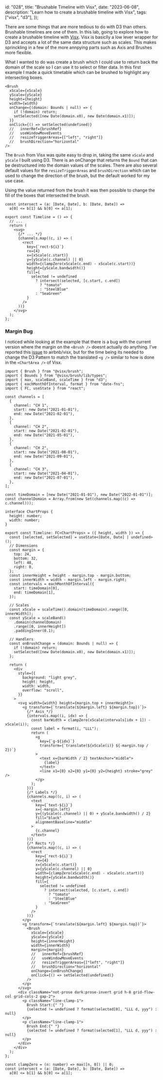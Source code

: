   id: "028",
  title: "Brushable Timeline with Visx",
  date: "2023-06-08",
  description: "Learn how to create a brushable timeline with Visx",
  tags: ["visx", "d3"],
});

There are some things that are more tedious to do with D3 than others. Brushable
timelines are one of them. In this lab, going to explore how to create a
brushable timeline with [Visx](https://airbnb.io/visx). Visx is basiclly a low
lever wrapper for D3 and accepts a lot of the same data structure such as
scales. This makes sprinckling in a few of the more annpying parts such as Axis
and Brushes more flexible.

What I wanted to do was create a brush which I could use to return back the
domain of the scale so I can use it to select or filter data. In this first
example I made a quick timetable which can be brushed to highlight any
intersecting boxes.

```tsx
<Brush
  xScale={xScale}
  yScale={yScale}
  height={height}
  width={width}
  onChange={(domain: Bounds | null) => {
    if (!domain) return;
    setSelected([new Date(domain.x0), new Date(domain.x1)]);
  }}
  onClick={() => setSelected(undefined)}
  //   innerRef={brushRef}
  //   useWindowMoveEvents
  //   resizeTriggerAreas={["left", "right"]}
  //   brushDirection="horizontal"
/>
```

The `Brush` from Visx was quite easy to drop in, taking the same `xScale` and
`yScale` I built using D3. There is an onChange that returns the `Bound` that
can be destructured into the domain values of the scales. There are also several
default values for the `resizeTriggerAreas` and `brushDirection` which can be
used to change the direction of the brush, but the default worked for my use
case.

Using the value returned from the brush it was then possible to change the fill
of the boxes that intersected the brush.

```tsx {1-2, 18-22}
const intersect = (a: [Date, Date], b: [Date, Date]) =>
  a[0] <= b[1] && b[0] <= a[1];

export const Timeline = () => {
  // ...
  return (
    <svg>
      {/* ... */}
      {channels.map((c, i) => (
        <rect
          key={`rect-${i}`}
          rx={4}
          x={xScale(c.start)}
          y={yScale(c.channel) || 0}
          width={clampZero(xScale(c.end) - xScale(c.start))}
          height={yScale.bandwidth()}
          fill={
            selected != undefined
              ? intersect(selected, [c.start, c.end])
                ? "tomato"
                : "SteelBlue"
              : "SeaGreen"
          }
        />
      ))}
    </svg>
  );
};
```

### Margin Bug

I noticed while looking at the example that there is a bug with the current
version where the margin on the `<Brush />` doesnt actually do anything. I've
reported this [issue](https://github.com/airbnb/visx/issues/1711) to
airbnb/visx, but for the time being its needed to change the D3 Pattern to match
the translated `<g />` similar to how is done in the `<ChartArea />` of Visx.

```tsx
import { Brush } from "@visx/brush";
import { Bounds } from "@visx/brush/lib/types";
import { max, scaleBand, scaleTime } from "d3";
import { eachMonthOfInterval, format } from "date-fns";
import { FC, useState } from "react";

const channels = [
  {
    channel: "CH 1",
    start: new Date("2021-01-01"),
    end: new Date("2021-02-01"),
  },
  {
    channel: "CH 2",
    start: new Date("2021-02-01"),
    end: new Date("2021-05-01"),
  },
  {
    channel: "CH 2",
    start: new Date("2021-08-01"),
    end: new Date("2021-09-01"),
  },
  {
    channel: "CH 3",
    start: new Date("2021-04-01"),
    end: new Date("2021-07-01"),
  },
];

const timeDomain = [new Date("2021-01-01"), new Date("2022-01-01")];
const channelDomain = Array.from(new Set(channels.map((c) => c.channel)));

interface ChartProps {
  height: number;
  width: number;
}

export const Timeline: FC<ChartProps> = ({ height, width }) => {
  const [selected, setSelected] = useState<[Date, Date] | undefined>();
  // Dimensions
  const margin = {
    top: 24,
    bottom: 32,
    left: 48,
    right: 0,
  };
  const innerHeight = height - margin.top - margin.bottom;
  const innerWidth = width - margin.left - margin.right;
  const intervals = eachMonthOfInterval({
    start: timeDomain[0],
    end: timeDomain[1],
  });

  // Scales
  const xScale = scaleTime().domain(timeDomain).range([0, innerWidth]);
  const yScale = scaleBand()
    .domain(channelDomain)
    .range([0, innerHeight])
    .paddingInner(0.1);

  // Handlers
  const onBrushChange = (domain: Bounds | null) => {
    if (!domain) return;
    setSelected([new Date(domain.x0), new Date(domain.x1)]);
  };

  return (
    <div
      style={{
        background: "light grey",
        height: height,
        width: width,
        overflow: "scroll",
      }}
    >
      <svg width={width} height={margin.top + innerHeight}>
        <g transform={`translate(${margin.left} ${margin.top})`}>
          {/* Axis */}
          {intervals.map((i, idx) => {
            const barWidth = clampZero(xScale(intervals[idx + 1]) - xScale(i));
            const label = format(i, "LLL");
            return (
              <g
                key={`g-${idx}`}
                transform={`translate(${xScale(i)} ${-margin.top / 2})`}
              >
                <text x={barWidth / 2} textAnchor="middle">
                  {label}
                </text>
                <line x1={0} x2={0} y1={0} y2={height} stroke="grey" />
              </g>
            );
          })}
          {/* Labels */}
          {channels.map((c, i) => (
            <text
              key={`text-${i}`}
              x={-margin.left}
              y={(yScale(c.channel) || 0) + yScale.bandwidth() / 2}
              fill="black"
              alignmentBaseline="middle"
            >
              {c.channel}
            </text>
          ))}
          {/* Rects */}
          {channels.map((c, i) => (
            <rect
              key={`rect-${i}`}
              rx={4}
              x={xScale(c.start)}
              y={yScale(c.channel) || 0}
              width={clampZero(xScale(c.end) - xScale(c.start))}
              height={yScale.bandwidth()}
              fill={
                selected != undefined
                  ? intersect(selected, [c.start, c.end])
                    ? "tomato"
                    : "SteelBlue"
                  : "SeaGreen"
              }
            />
          ))}
        </g>
        <g transform={`translate(${margin.left} ${margin.top})`}>
          <Brush
            xScale={xScale}
            yScale={yScale}
            height={innerHeight}
            width={innerWidth}
            margin={margin}
            //   innerRef={brushRef}
            //   useWindowMoveEvents
            //   resizeTriggerAreas={["left", "right"]}
            //   brushDirection="horizontal"
            onChange={onBrushChange}
            onClick={() => setSelected(undefined)}
          />
        </g>
      </svg>
      <div className="not-prose dark:prose-invert grid h-8 grid-flow-col grid-cols-2 gap-2">
        <p className="line-clamp-1">
          Brush Start:{" "}
          {selected != undefined ? format(selected[0], "LLL d, yyy") : null}
        </p>
        <p className="line-clamp-1">
          Brush End:{" "}
          {selected != undefined ? format(selected[1], "LLL d, yyy") : null}
        </p>
      </div>
    </div>
  );
};

const clampZero = (n: number) => max([n, 0]) || 0;
const intersect = (a: [Date, Date], b: [Date, Date]) =>
  a[0] <= b[1] && b[0] <= a[1];
```
